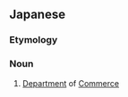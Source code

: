 ==Japanese==
{{ja-kanjitab|しょう|む|しょう|yomi=on}}

===Etymology===
{{suffix|商務|省|t1=commercial affairs|t2=ministry|lang=ja|sort=しょうむしょう}}

===Noun===
{{ja-noun|しょうむしょう}}

# [[department|Department]] of [[commerce|Commerce]]